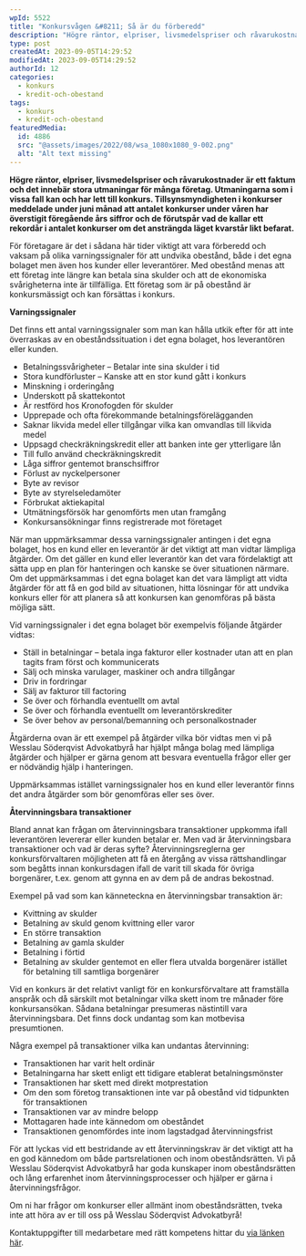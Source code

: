 ```yaml
---
wpId: 5522
title: "Konkursvågen &#8211; Så är du förberedd"
description: "Högre räntor, elpriser, livsmedelspriser och råvarukostnader är ett faktum och det innebär stora utmaningar för många företag. Utmaningarna som i vissa fall kan och har lett till konkurs. Tillsynsmyndigheten i&hellip;"
type: post
createdAt: 2023-09-05T14:29:52
modifiedAt: 2023-09-05T14:29:52
authorId: 12
categories:
  - konkurs
  - kredit-och-obestand
tags:
  - konkurs
  - kredit-och-obestand
featuredMedia:
  id: 4886
  src: "@assets/images/2022/08/wsa_1080x1080_9-002.png"
  alt: "Alt text missing"
---
```


**Högre räntor, elpriser, livsmedelspriser och råvarukostnader är ett faktum och det innebär stora utmaningar för många företag. Utmaningarna som i vissa fall kan och har lett till konkurs. Tillsynsmyndigheten i konkurser meddelade under juni månad att antalet konkurser under våren har överstigit föregående års siffror och de förutspår vad de kallar ett rekordår i antalet konkurser om det ansträngda läget kvarstår likt befarat.**

För företagare är det i sådana här tider viktigt att vara förberedd och vaksam på olika varningssignaler för att undvika obestånd, både i det egna bolaget men även hos kunder eller leverantörer. Med obestånd menas att ett företag inte längre kan betala sina skulder och att de ekonomiska svårigheterna inte är tillfälliga. Ett företag som är på obestånd är konkursmässigt och kan försättas i konkurs.

**Varningssignaler**

Det finns ett antal varningssignaler som man kan hålla utkik efter för att inte överraskas av en obeståndssituation i det egna bolaget, hos leverantören eller kunden.

*   Betalningssvårigheter – Betalar inte sina skulder i tid
*   Stora kundförluster – Kanske att en stor kund gått i konkurs
*   Minskning i orderingång
*   Underskott på skattekontot
*   Är restförd hos Kronofogden för skulder
*   Upprepade och ofta förekommande betalningsförelägganden
*   Saknar likvida medel eller tillgångar vilka kan omvandlas till likvida medel
*   Uppsagd checkräkningskredit eller att banken inte ger ytterligare lån
*   Till fullo använd checkräkningskredit
*   Låga siffror gentemot branschsiffror
*   Förlust av nyckelpersoner
*   Byte av revisor
*   Byte av styrelseledamöter
*   Förbrukat aktiekapital
*   Utmätningsförsök har genomförts men utan framgång
*   Konkursansökningar finns registrerade mot företaget

När man uppmärksammar dessa varningssignaler antingen i det egna bolaget, hos en kund eller en leverantör är det viktigt att man vidtar lämpliga åtgärder. Om det gäller en kund eller leverantör kan det vara fördelaktigt att sätta upp en plan för hanteringen och kanske se över situationen närmare. Om det uppmärksammas i det egna bolaget kan det vara lämpligt att vidta åtgärder för att få en god bild av situationen, hitta lösningar för att undvika konkurs eller för att planera så att konkursen kan genomföras på bästa möjliga sätt.

Vid varningssignaler i det egna bolaget bör exempelvis följande åtgärder vidtas:

*   Ställ in betalningar – betala inga fakturor eller kostnader utan att en plan tagits fram först och kommunicerats
*   Sälj och minska varulager, maskiner och andra tillgångar
*   Driv in fordringar
*   Sälj av fakturor till factoring
*   Se över och förhandla eventuellt om avtal
*   Se över och förhandla eventuellt om leverantörskrediter
*   Se över behov av personal/bemanning och personalkostnader

Åtgärderna ovan är ett exempel på åtgärder vilka bör vidtas men vi på Wesslau Söderqvist Advokatbyrå har hjälpt många bolag med lämpliga åtgärder och hjälper er gärna genom att besvara eventuella frågor eller ger er nödvändig hjälp i hanteringen.

Uppmärksammas istället varningssignaler hos en kund eller leverantör finns det andra åtgärder som bör genomföras eller ses över.

**Återvinningsbara transaktioner**

Bland annat kan frågan om återvinningsbara transaktioner uppkomma ifall leverantören levererar eller kunden betalar er. Men vad är återvinningsbara transaktioner och vad är deras syfte? Återvinningsreglerna ger konkursförvaltaren möjligheten att få en återgång av vissa rättshandlingar som begåtts innan konkursdagen ifall de varit till skada för övriga borgenärer, t.ex. genom att gynna en av dem på de andras bekostnad.

Exempel på vad som kan känneteckna en återvinningsbar transaktion är:

*   Kvittning av skulder
*   Betalning av skuld genom kvittning eller varor
*   En större transaktion
*   Betalning av gamla skulder
*   Betalning i förtid
*   Betalning av skulder gentemot en eller flera utvalda borgenärer istället för betalning till samtliga borgenärer

Vid en konkurs är det relativt vanligt för en konkursförvaltare att framställa anspråk och då särskilt mot betalningar vilka skett inom tre månader före konkursansökan. Sådana betalningar presumeras nästintill vara återvinningsbara. Det finns dock undantag som kan motbevisa presumtionen.

Några exempel på transaktioner vilka kan undantas återvinning:

*   Transaktionen har varit helt ordinär
*   Betalningarna har skett enligt ett tidigare etablerat betalningsmönster
*   Transaktionen har skett med direkt motprestation
*   Om den som företog transaktionen inte var på obestånd vid tidpunkten för transaktionen
*   Transaktionen var av mindre belopp
*   Mottagaren hade inte kännedom om obeståndet
*   Transaktionen genomfördes inte inom lagstadgad återvinningsfrist

För att lyckas vid ett bestridande av ett återvinningskrav är det viktigt att ha en god kännedom om både partsrelationen och inom obeståndsrätten. Vi på Wesslau Söderqvist Advokatbyrå har goda kunskaper inom obeståndsrätten och lång erfarenhet inom återvinningsprocesser och hjälper er gärna i återvinningsfrågor.

Om ni har frågor om konkurser eller allmänt inom obeståndsrätten, tveka inte att höra av er till oss på Wesslau Söderqvist Advokatbyrå!

Kontaktuppgifter till medarbetare med rätt kompetens hittar du [via länken här](/medarbetare/?cs=&businessarea=kredit-obestand&competencearea=&office=).